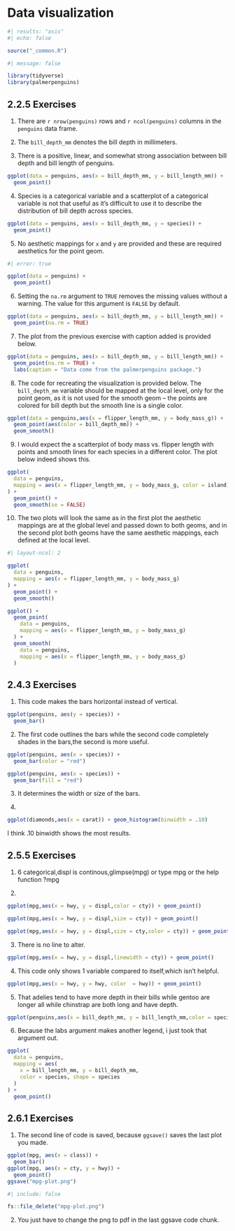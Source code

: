 # Data visualization {#sec-data-visualization}

```r
#| results: "asis"
#| echo: false

source("_common.R")
```

```r
#| message: false

library(tidyverse)
library(palmerpenguins)
```

## 2.2.5 Exercises {.unnumbered}

1.  There are `r nrow(penguins)` rows and `r ncol(penguins)` columns in the `penguins` data frame.

2.  The `bill_depth_mm` denotes the bill depth in millimeters.

3.  There is a positive, linear, and somewhat strong association between bill depth and bill length of penguins.

```r
ggplot(data = penguins, aes(x = bill_depth_mm, y = bill_length_mm)) + 
  geom_point()
```

4.  Species is a categorical variable and a scatterplot of a categorical variable is not that useful as it's difficult to use it to describe the distribution of bill depth across species.

```r
ggplot(data = penguins, aes(x = bill_depth_mm, y = species)) + 
  geom_point()
```

5.  No aesthetic mappings for `x` and `y` are provided and these are required aesthetics for the point geom.

```r
#| error: true

ggplot(data = penguins) + 
  geom_point()
```

6.  Setting the `na.rm` argument to `TRUE` removes the missing values without a warning. The value for this argument is `FALSE` by default.

```r
ggplot(data = penguins, aes(x = bill_depth_mm, y = bill_length_mm)) + 
  geom_point(na.rm = TRUE)
```

7.  The plot from the previous exercise with caption added is provided below.

```r
ggplot(data = penguins, aes(x = bill_depth_mm, y = bill_length_mm)) + 
  geom_point(na.rm = TRUE) + 
  labs(caption = "Data come from the palmerpenguins package.")
```

8.  The code for recreating the visualization is provided below. The `bill_depth_mm` variable should be mapped at the local level, only for the point geom, as it is not used for the smooth geom -- the points are colored for bill depth but the smooth line is a single color.

```r
ggplot(data = penguins,aes(x = flipper_length_mm, y = body_mass_g)) +
  geom_point(aes(color = bill_depth_mm)) + 
  geom_smooth()
```

9.  I would expect the a scatterplot of body mass vs. flipper length with points and smooth lines for each species in a different color. The plot below indeed shows this.

```r
ggplot(
  data = penguins,
  mapping = aes(x = flipper_length_mm, y = body_mass_g, color = island)
) +
  geom_point() +
  geom_smooth(se = FALSE)
```

10. The two plots will look the same as in the first plot the aesthetic mappings are at the global level and passed down to both geoms, and in the second plot both geoms have the same aesthetic mappings, each defined at the local level.

```r
#| layout-ncol: 2

ggplot(
  data = penguins,
  mapping = aes(x = flipper_length_mm, y = body_mass_g)
) +
  geom_point() +
  geom_smooth()

ggplot() +
  geom_point(
    data = penguins,
    mapping = aes(x = flipper_length_mm, y = body_mass_g)
  ) +
  geom_smooth(
    data = penguins,
    mapping = aes(x = flipper_length_mm, y = body_mass_g)
  )
```

## 2.4.3 Exercises {.unnumbered}

1. This code makes the bars horizontal instead of vertical.

```r
ggplot(penguins, aes(y = species)) + 
  geom_bar()
```


2. The first code outlines the bars while the second code completely shades in the bars,the second is more useful.

```r
ggplot(penguins, aes(x = species)) +
  geom_bar(color = "red")
```

```r
ggplot(penguins, aes(x = species)) +
  geom_bar(fill = "red")
```

3. It determines the width or size of the bars.

4.

```r
ggplot(diamonds,aes(x = carat)) + geom_histogram(binwidth = .10)
```

I think .10 binwidth shows the most results.

## 2.5.5 Exercises {.unnumbered}

1. 6 categorical,displ is continous,glimpse(mpg) or type mpg or the help function ?mpg

2.

```r
ggplot(mpg,aes(x = hwy, y = displ,color = cty)) + geom_point()
```

```r
ggplot(mpg,aes(x = hwy, y = displ,size = cty)) + geom_point()
```

```r
ggplot(mpg,aes(x = hwy, y = displ,size = cty,color = cty)) + geom_point()
```

3. There is no line to alter.

```r
ggplot(mpg,aes(x = hwy, y = displ,linewidth = cty)) + geom_point()
```

4. This code only shows 1 variable compared to itself,which isn't helpful.

```r
ggplot(mpg,aes(x = hwy, y = hwy, color  = hwy)) + geom_point()
```

5. That adelies tend to have more depth in their bills while gentoo are longer all while chinstrap are both long and have depth.

```r
ggplot(penguins,aes(x = bill_depth_mm, y = bill_length_mm,color = species)) + geom_point()
```

6. Because the labs argument makes another legend, i just took that argument out.

```r
ggplot(
  data = penguins,
  mapping = aes(
    x = bill_length_mm, y = bill_depth_mm, 
    color = species, shape = species
  )
) +
  geom_point() 
```

## 2.6.1 Exercises {.unnumbered}

1. The second line of code is saved, because `ggsave()` saves the last plot you made.

```r
ggplot(mpg, aes(x = class)) +
  geom_bar()
ggplot(mpg, aes(x = cty, y = hwy)) +
  geom_point()
ggsave("mpg-plot.png")
```

```r
#| include: false

fs::file_delete("mpg-plot.png")
```

2. You just have to change the png to pdf in the last ggsave code chunk.
